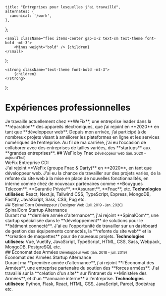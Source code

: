 
    title: "Entreprises pour lesquelles j'ai travaillé",
    alternates: {
      canonical: '/work',
    },
};

    <small className="flex items-center gap-x-2 text-sm text-theme font-bold -mt-3">
        <Minus weight="bold" /> {children}
    </small>
);

    <strong className="text-theme font-bold -mt-3">
        {children}
    </strong>
);

# Expériences professionnelles

<AnimatedNameLink />

<Motion className="mt-8" variants={variantsOne} asChild>
    Je travaille actuellement chez **WeFix**, une entreprise leader dans la **réparation** des
    appareils électroniques, que j’ai rejoint en **2020** en tant que **développeur web**.
    Depuis mon arrivée, j’ai participé à de nombreux projets visant à améliorer les plateformes
    en ligne et les services numériques de l’entreprise.
    Au fil de ma carrière, j’ai eu l’occasion de collaborer avec des
    entreprises de tailles variées, des **startups** aux **grandes entreprises**.
</Motion>

<Motion className="text-xl sm:text-2xl mt-14" variants={variantsTwo} asChild>
    ## WeFix by Fnac
</Motion>
<Motion variants={variantsTwo} asChild>
    <Small>Développeur web (jan. 2020 - aujourd'hui)</Small>
</Motion>
<div className="mt-4 space-y-4 leading-snug">
    <Motion variants={variantsTwo} asChild>
        <div className="flex items-center gap-x-2">
            <Badge>WeFix</Badge>
            <Badge>Entreprise</Badge>
            <Badge>CDI</Badge>
        </div>
    </Motion>
    <Motion variants={variantsTwo} asChild>
        J'ai rejoint **WeFix (groupe Fnac & Darty)** en **2020**, en tant que développeur web.
        J'ai eu la chance de travailler sur des projets variés, de la refonte du site web
        à la mise en place de nouvelles fonctionnalités, en interne comme chez de nouveaux
        partenaires comme **Bouygues Telecom**, **Garantie Privée**, **Assurant**, **Fnac**, etc.
    </Motion>
    <Motion className="text-sm" variants={variantsTwo} asChild>
        <Strong>Technologies utilisées:</Strong> React, Next.js, Tailwind CSS,
        TypeScript, Express, MongoDB, Fastify, JavaScript, Sass, CSS, Pug etc.
    </Motion>
    <Motion variants={variantsTwo} asChild>
        <div className="flex flex-col gap-y-2">
            <div className="scrollbar-hide flex h-14 w-full flex-row space-x-2 overflow-x-auto">
                <div className="flex aspect-square items-center justify-center rounded-md border border-neutral-200 bg-neutral-50 px-3 py-4 dark:border-neutral-700 dark:bg-neutral-800">
                    <TypeScriptIcon className="size-7 shrink-0" />
                </div>
                <div className="flex aspect-square items-center justify-center rounded-md border border-neutral-200 bg-neutral-50 px-3 py-4 dark:border-neutral-700 dark:bg-neutral-800">
                    <JavaScriptIcon className="size-7 shrink-0" />
                </div>
                <div className="flex aspect-square items-center justify-center rounded-md border border-neutral-200 bg-neutral-50 px-3 py-4 dark:border-neutral-700 dark:bg-neutral-800">
                    <ReactIcon className="size-7 shrink-0" />
                </div>
                <div className="flex aspect-square items-center justify-center rounded-md border border-neutral-200 bg-neutral-50 px-3 py-4 dark:border-neutral-700 dark:bg-neutral-800">
                    <NextJSIcon className="size-7 shrink-0" />
                </div>
                <div className="flex aspect-square items-center justify-center rounded-md border border-neutral-200 bg-neutral-50 px-3 py-4 dark:border-neutral-700 dark:bg-neutral-800">
                    <MongoDBIcon className="size-7 shrink-0" />
                </div>
                <div className="flex aspect-square items-center justify-center rounded-md border border-neutral-200 bg-neutral-50 px-3 py-4 dark:border-neutral-700 dark:bg-neutral-800">
                    <CSSIcon className="size-7 shrink-0" />
                </div>
                <div className="flex aspect-square items-center justify-center rounded-md border border-neutral-200 bg-neutral-50 px-3 py-4 dark:border-neutral-700 dark:bg-neutral-800">
                    <SassIcon className="size-7 shrink-0" />
                </div>
                <div className="flex aspect-square items-center justify-center rounded-md border border-neutral-200 bg-neutral-50 px-3 py-4 dark:border-neutral-700 dark:bg-neutral-800">
                    <TailwindCSSIcon className="size-7 shrink-0" />
                </div>
                <div className="flex aspect-square items-center justify-center rounded-md border border-neutral-200 bg-neutral-50 px-3 py-4 dark:border-neutral-700 dark:bg-neutral-800">
                    <MarkdownIcon className="size-7 shrink-0" />
                </div>
                <div className="flex aspect-square items-center justify-center rounded-md border border-neutral-200 bg-neutral-50 px-3 py-4 dark:border-neutral-700 dark:bg-neutral-800">
                    <HTML5Icon className="size-7 shrink-0" />
                </div>
                <div className="flex aspect-square items-center justify-center rounded-md border border-neutral-200 bg-neutral-50 px-3 py-4 dark:border-neutral-700 dark:bg-neutral-800">
                    <FastifyIcon className="size-7 shrink-0" />
                </div>
                <div className="flex aspect-square items-center justify-center rounded-md border border-neutral-200 bg-neutral-50 px-3 py-4 dark:border-neutral-700 dark:bg-neutral-800">
                    <ExpressIcon className="size-7 shrink-0" />
                </div>
                <div className="flex aspect-square items-center justify-center rounded-md border border-neutral-200 bg-neutral-50 px-3 py-4 dark:border-neutral-700 dark:bg-neutral-800">
                    <PugIcon className="size-7 shrink-0" />
                </div>
            </div>
            <HowToScroll />
        </div>
    </Motion>
</div>

<Motion className="text-xl sm:text-2xl mt-14" variants={variantsThree} asChild>
    ## SpinalCom
</Motion>
<Motion variants={variantsThree} asChild>
    <Small>Développeur / Designer Web (juil. 2019 - jan. 2020)</Small>
</Motion>
<div className="mt-4 space-y-4 leading-snug">
    <Motion variants={variantsTwo} asChild>
        <div className="flex items-center gap-x-2">
            <Badge>SpinalCom</Badge>
            <Badge>Startup</Badge>
            <Badge>Alternance</Badge>
        </div>
    </Motion>
    <Motion variants={variantsThree} asChild>
        Durant ma **dernière année d'alternance**, j'ai rejoint **SpinalCom**,
        une startup spécialisée dans le **développement** de solutions pour le **bâtiment connecté**.
        J'ai eu l'opportunité de travailler sur un dashboard de gestion des équipements connectés,
        la **refonte du site web** et la **création de maquettes** pour de nouveaux projets.
    </Motion>
    <Motion className="text-sm" variants={variantsThree} asChild>
        <Strong>Technologies utilisées:</Strong> Vue, Vuetify, JavaScript, TypeScript, HTML,
        CSS, Sass, Webpack, MongoDB, PostgreSQL etc.
    </Motion>
    <Motion variants={variantsThree} asChild>
        <div className="flex flex-col gap-y-2">
            <div className="scrollbar-hide flex h-14 w-full flex-row space-x-2 overflow-x-auto">
                <div className="flex aspect-square items-center justify-center rounded-md border border-neutral-200 bg-neutral-50 px-3 py-4 dark:border-neutral-700 dark:bg-neutral-800">
                    <JavaScriptIcon className="size-7 shrink-0" />
                </div>
                <div className="flex aspect-square items-center justify-center rounded-md border border-neutral-200 bg-neutral-50 px-3 py-4 dark:border-neutral-700 dark:bg-neutral-800">
                    <VueIcon className="size-7 shrink-0" />
                </div>
                <div className="flex aspect-square items-center justify-center rounded-md border border-neutral-200 bg-neutral-50 px-3 py-4 dark:border-neutral-700 dark:bg-neutral-800">
                    <VuetifyIcon className="size-7 shrink-0" />
                </div>
                <div className="flex aspect-square items-center justify-center rounded-md border border-neutral-200 bg-neutral-50 px-3 py-4 dark:border-neutral-700 dark:bg-neutral-800">
                    <CSSIcon className="size-7 shrink-0" />
                </div>
                <div className="flex aspect-square items-center justify-center rounded-md border border-neutral-200 bg-neutral-50 px-3 py-4 dark:border-neutral-700 dark:bg-neutral-800">
                    <SassIcon className="size-7 shrink-0" />
                </div>
                <div className="flex aspect-square items-center justify-center rounded-md border border-neutral-200 bg-neutral-50 px-3 py-4 dark:border-neutral-700 dark:bg-neutral-800">
                    <HTML5Icon className="size-7 shrink-0" />
                </div>
                <div className="flex aspect-square items-center justify-center rounded-md border border-neutral-200 bg-neutral-50 px-3 py-4 dark:border-neutral-700 dark:bg-neutral-800">
                    <TypeScriptIcon className="size-7 shrink-0" />
                </div>
                <div className="flex aspect-square items-center justify-center rounded-md border border-neutral-200 bg-neutral-50 px-3 py-4 dark:border-neutral-700 dark:bg-neutral-800">
                    <StorybookIcon className="size-7 shrink-0" />
                </div>
                <div className="flex aspect-square items-center justify-center rounded-md border border-neutral-200 bg-neutral-50 px-3 py-4 dark:border-neutral-700 dark:bg-neutral-800">
                    <MongoDBIcon className="size-7 shrink-0" />
                </div>
                <div className="flex aspect-square items-center justify-center rounded-md border border-neutral-200 bg-neutral-50 px-3 py-4 dark:border-neutral-700 dark:bg-neutral-800">
                    <PostgreIcon className="size-7 shrink-0" />
                </div>
            </div>
            <HowToScroll />
        </div>
    </Motion>
</div>

<Motion className="text-xl sm:text-2xl mt-14" variants={variantsFour} asChild>
    ## Économat des Armées
</Motion>
<Motion variants={variantsFour} asChild>
    <Small>Développeur web (jan. 2018 - juil. 2019)</Small>
</Motion>
<div className="mt-4 space-y-4 leading-snug">
    <Motion variants={variantsTwo} asChild>
        <div className="flex items-center gap-x-2">
            <Badge>Économat des Armées</Badge>
            <Badge>Startup</Badge>
            <Badge>Alternance</Badge>
        </div>
    </Motion>
    <Motion variants={variantsFour} asChild>
        Durant ma **première année d'alternance**, j'ai rejoint **l'Économat des Armées**,
        une entreprise partenaire du soutien des **forces armées**.
        J'ai travaillé sur la **création d'un site** sur l'intranet du **Ministère des Armées**,
        et d'un **annuaire interne** à l'entreprise.
    </Motion>
    <Motion className="text-sm" variants={variantsFour} asChild>
        <Strong>Technologies utilisées:</Strong> Python, Flask, React, HTML, CSS, JavaScript, Parcel, Bootstrap etc.
    </Motion>
    <Motion variants={variantsFour} asChild>
        <div className="scrollbar-hide flex h-14 w-full flex-row space-x-2 overflow-x-auto">
            <div className="flex aspect-square items-center justify-center rounded-md border border-neutral-200 bg-neutral-50 px-3 py-4 dark:border-neutral-700 dark:bg-neutral-800">
                <FlaskIcon className="size-7 shrink-0" />
            </div>
            <div className="flex aspect-square items-center justify-center rounded-md border border-neutral-200 bg-neutral-50 px-3 py-4 dark:border-neutral-700 dark:bg-neutral-800">
                <JavaScriptIcon className="size-7 shrink-0" />
            </div>
            <div className="flex aspect-square items-center justify-center rounded-md border border-neutral-200 bg-neutral-50 px-3 py-4 dark:border-neutral-700 dark:bg-neutral-800">
                <ReactIcon className="size-7 shrink-0" />
            </div>
            <div className="flex aspect-square items-center justify-center rounded-md border border-neutral-200 bg-neutral-50 px-3 py-4 dark:border-neutral-700 dark:bg-neutral-800">
                <HTML5Icon className="size-7 shrink-0" />
            </div>
            <div className="flex aspect-square items-center justify-center rounded-md border border-neutral-200 bg-neutral-50 px-3 py-4 dark:border-neutral-700 dark:bg-neutral-800">
                <CSSIcon className="size-7 shrink-0" />
            </div>
        </div>
    </Motion>
</div>

